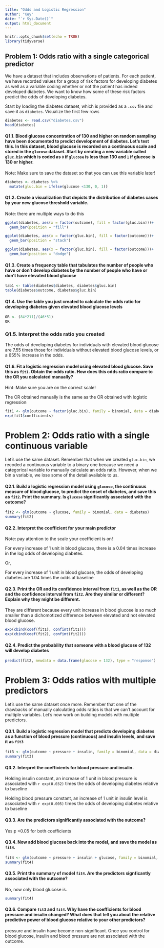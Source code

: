 ```yaml
---
title: "Odds and Logistic Regression"
author: "Key"
date: "`r Sys.Date()`"
output: html_document
---
```


```r
knitr::opts_chunk$set(echo = TRUE)
library(tidyverse)

```

## Problem 1: Odds ratio with a single categorical predictor

We have a dataset that includes observations of patients. For each patient, we have recorded values for a group of risk factors for developing diabetes as well as a variable coding whether or not the patient has indeed developed diabetes. We want to know how some of these risk factors predict the odds of developing diabetes. 

Start by loading the diabetes dataset, which is provided as a `.csv` file and save it as `diabetes`. Visualize the first few rows

```r
diabetes <- read.csv("diabetes.csv")
head(diabetes)
```

#### Q1.1. Blood glucose concentration of 130 and higher on random sampling have been documented to predict development of diabetes. Let's test this. In this dataset, blood glucose is recorded on a continuous scale and stored in the `glucose` dataset. Start by creating a new variable called `gluc.bin` which is coded as `0` if `glucose` is less than 130 and `1` if glucose is 130 or higher.
Note: Make sure to save the dataset so that you can use this variable later!

```r
diabetes <- diabetes %>% 
  mutate(gluc.bin = ifelse(glucose <130, 0, 1))

```

#### Q1.2. Create a visualization that depicts the distribution of diabetes cases by your new glucose threshold variable. 
Note: there are multiple ways to do this

```r
ggplot(diabetes, aes(x = factor(outcome), fill = factor(gluc.bin)))+
  geom_bar(position = "fill")

ggplot(diabetes, aes(x = factor(gluc.bin), fill = factor(outcome)))+
  geom_bar(position = "stack")

ggplot(diabetes, aes(x = factor(gluc.bin), fill = factor(outcome)))+
  geom_bar(position = "dodge")
```

#### Q1.3. Create a frequency table that tabulates the number of people who have or don't develop diabetes by the number of people who have or don't have elevated blood glucose

```r
tab1 <- table(diabetes$diabetes, diabetes$gluc.bin)
table(diabetes$outcome, diabetes$gluc.bin)

```

#### Q1.4. Use the table you just created to calculate the odds ratio for developing diabetes given elevated blood glucose levels

```r
OR <- (84*211)/(46*51)
OR
```

### Q1.5. Interpret the odds ratio you created

The odds of developing diabetes for individuals with elevated blood glucose are 7.55 times those for individuals without elevated blood glucose levels, or a 655% increase in the odds. 

#### Q1.6. Fit a logistic regression model using elevated blood glucose. Save this as `fit1`. Obtain the odds ratio. How does this odds ratio compare to the OR you calculated manually?
Hint: Make sure you are on the correct scale!

The OR obtained manually is the same as the OR obtained with logistic regression

```r
fit1 <- glm(outcome ~ factor(gluc.bin), family = binomial, data = diabetes)
exp(fit1$coefficients)
```

# Problem 2: Odds ratio with a single continuous variable

Let's use the same dataset. Remember that when we created `gluc.bin`, we recoded a continuous variable to a binary one because we need a categorical variable to manually calculate an odds ratio. However, when we bin a variable, we lose some of the detail available to us.


#### Q2.1. Build a logistic regression model using `glucose`, the continuous measure of blood glucose, to predict the onset of diabetes, and save this as `fit2`. Print the summary. Is `glucose` significantly associated with the outcome?  

```r

fit2 <- glm(outcome ~ glucose, family = binomial, data = diabetes)
summary(fit2)


```

#### Q2.2. Interpret the coefficient for your main predictor 
Note: pay attention to the scale your coefficient is on!

For every increase of 1 unit in blood glucose, there is a 0.04 times increase in the log odds of developing diabetes.

Or,

For every increase of 1 unit in blood glucose, the odds of developing diabetes are 1.04 times the odds at baseline


#### Q2.3. Print the OR and its confidence interval from `fit1`, as well as the OR and the confidence interval from `fit2`. Are they similar or different? Explain why they might be different.

They are different because every unit increase in blood glucose is so much smaller than a dichomotized difference between elevated and not elevated blood glucose. 

```r
exp(cbind(coef(fit1), confint(fit1)))
exp(cbind(coef(fit2), confint(fit2)))
```

#### Q2.4. Predict the probability that someone with a blood glucose of 132 will develop diabetes

```r
predict(fit2, newdata = data.frame(glucose = 132), type = "response")

```

# Problem 3: Odds ratios with multiple predictors

Let's use the same dataset once more. Remember that one of the drawbacks of manually calculating odds ratios is that we can't account for multiple variables. Let's now work on building models with multiple predictors. 


#### Q3.1. Build a logistic regression model that predicts developing diabetes as a function of blood pressure (continuous) and insulin levels, and save it as `fit3`

```r

fit3 <- glm(outcome ~ pressure + insulin, family = binomial, data = diabetes)
summary(fit3)
```

#### Q3.2. Interpret the coefficients for blood pressure and insulin.

Holding insulin constant, an increase of 1 unit in blood pressure is associated with `r exp(0.032)` times the odds of developing diabetes relative to baseline

Holding blood pressure constant, an increase of 1 unit in insulin level is associated with `r exp(0.005)` times the odds of developing diabetes relative to baseline


#### Q3.3. Are the predictors significantly associated with the outcome?

Yes p <0.05 for both coefficients


#### Q3.4. Now add blood glucose back into the model, and save the model as `fit4`. 

```r
fit4 <- glm(outcome ~ pressure + insulin + glucose, family = binomial, data = diabetes)
summary(fit4)
```


#### Q3.5. Print the summary of model `fit4`. Are the predictors signficantly associated with the outcome?

No, now only blood glucose is. 

```r
summary(fit4)
```

#### Q3.6. Compare `fit3` and `fit4`. Why have the coefficients for blood pressure and insulin changed? What does that tell you about the relative predictive power of blood glucose relative to your other predictors? 

pressure and insulin have become non-significant. Once you control for blood glucose, insulin and blood pressure are not associated with the outcome.
